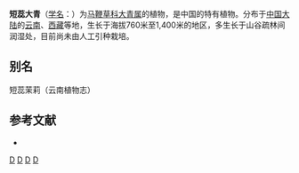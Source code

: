 {{Speciesbox 
| taxon = Clerodendrum brachystemon
| authority = [[吴征镒|C. Y. Wu]] et [[方瑞征|R. C. Fang]]
}}

'''短蕊大青'''（[[学名|学名]]：{{lang|la|''Clerodendrum brachystemon''}}）为[[马鞭草科|马鞭草科]][[大青属|大青属]]的植物，是中国的特有植物。分布于[[中国大陆|中国大陆]]的[[云南|云南]]、[[西藏|西藏]]等地，生长于海拔760米至1,400米的地区，多生长于山谷疏林间润湿处，目前尚未由人工引种栽培。

== 别名 ==
短蕊茉莉（云南植物志）

== 参考文献 ==
<div class="references-small">
* {{cite web| url =http://www.bioinfo.cn/db05/KmzwSpecies.php?action=view&id=24029| title =短蕊大青| work =《中国高等植物数据库全库》| publisher =中国科学院微生物研究所| author =昆明植物研究所| accessdate =2009-02-25| deadurl =yes| archiveurl =https://web.archive.org/web/20160305043035/http://www.bioinfo.cn/db05/KmzwSpecies.php?action=view&id=24029| archivedate =2016-03-05}}
</div>

{{Taxonbar}}

[[Category:大青属|D]]
[[Category:中國特有植物|D]]
[[Category:云南植物|D]]
[[Category:西藏植物|D]]